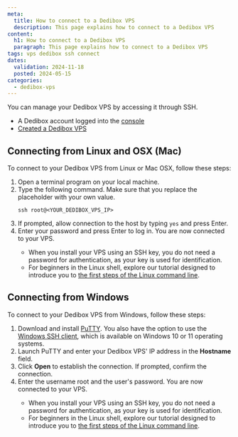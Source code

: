 ```yaml
---
meta:
  title: How to connect to a Dedibox VPS
  description: This page explains how to connect to a Dedibox VPS
content:
  h1: How to connect to a Dedibox VPS
  paragraph: This page explains how to connect to a Dedibox VPS
tags: vps dedibox ssh connect
dates:
  validation: 2024-11-18
  posted: 2024-05-15
categories:
  - dedibox-vps
---
```


You can manage your Dedibox VPS by accessing it through SSH.

<Macro id="requirements" />

- A Dedibox account logged into the [console](https://console.online.net)
- [Created a Dedibox VPS](/dedibox/vps/how-to/create-vps/)

## Connecting from Linux and OSX (Mac)
To connect to your Dedibox VPS from Linux or Mac OSX, follow these steps:

1. Open a terminal program on your local machine.
2. Type the following command. Make sure that you replace the placeholder with your own value.
    ```
    ssh root@<YOUR_DEDIBOX_VPS_IP>
    ```
3. If prompted, allow connection to the host by typing `yes` and press Enter.
4. Enter your password and press Enter to log in. You are now connected to your VPS.
    <Message type="tip">
      * When you install your VPS using an SSH key, you do not need a password for authentication, as your key is used for identification.
      * For beginners in the Linux shell, explore our tutorial designed to introduce you to [the first steps of the Linux command line](/tutorials/first-steps-linux-command-line/).
    </Message>

## Connecting from Windows
To connect to your Dedibox VPS from Windows, follow these steps:

1. Download and install [PuTTY](https://www.chiark.greenend.org.uk/~sgtatham/putty/latest.html).
    <Message type="note">
       You also have the option to use the [Windows SSH client](https://learn.microsoft.com/en-us/windows/terminal/tutorials/ssh), which is available on Windows 10 or 11 operating systems.
    </Message>
2. Launch PuTTY and enter your Dedibox VPS' IP address in the **Hostname** field.
3. Click **Open** to establish the connection. If prompted, confirm the connection.
4. Enter the username root and the user's password. You are now connected to your VPS.
    <Message type="tip">
      * When you install your VPS using an SSH key, you do not need a password for authentication, as your key is used for identification.
      * For beginners in the Linux shell, explore our tutorial designed to introduce you to [the first steps of the Linux command line](/tutorials/first-steps-linux-command-line/).
    </Message>
